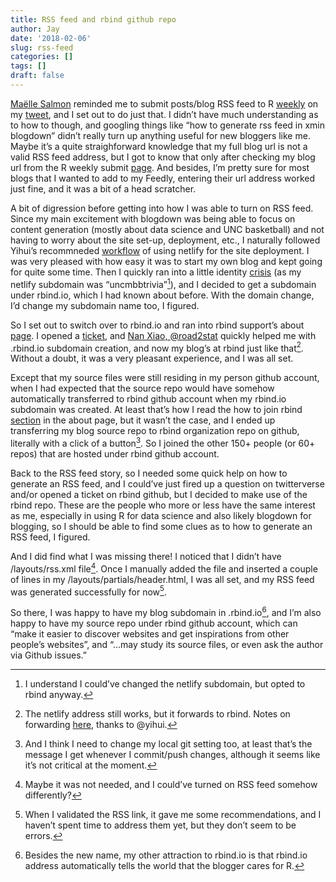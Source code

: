 ```yaml
---
title: RSS feed and rbind github repo
author: Jay
date: '2018-02-06'
slug: rss-feed
categories: []
tags: []
draft: false
---
```


[Maëlle Salmon](https://twitter.com/ma_salmon/status/957902480549040128) reminded me to submit posts/blog RSS feed to R [weekly](https://rweekly.org/submit) on my [tweet](https://twitter.com/uncmbbtrivia/status/957892046676811777), and I set out to do just that. I didn't have much understanding as to how to though, and googling things like "how to generate rss feed in xmin blogdown" didn't really turn up anything useful for new bloggers like me. Maybe it's a quite straighforward knowledge that my full blog url is not a valid RSS feed address, but I got to know that only after checking my blog url from the R weekly submit [page](https://validator.w3.org/feed/). And besides, I'm pretty sure for most blogs that I wanted to add to my Feedly, entering their url address worked just fine, and it was a bit of a head scratcher. 

A bit of digression before getting into how I was able to turn on RSS feed. Since my main excitement with blogdown was being able to focus on content generation (mostly about data science and UNC basketball) and not having to worry about the site set-up, deployment, etc., I naturally followed Yihui's recommneded [workflow](https://bookdown.org/yihui/blogdown/workflow.html) of using netlify for the site deployment. I was very pleased with how easy it was to start my own blog and kept going for quite some time. Then I quickly ran into a little identity [crisis](https://joongsup.rbind.io/post/2018/01/29/blog-at-rbind-io/) (as my netlify subdomain was "uncmbbtrivia"^[I understand I could've changed the netlify subdomain, but opted to rbind anyway.]), and I decided to get a subdomain under rbind.io, which I had known about before. With the domain change, I'd change my subdomain name too, I figured. 

So I set out to switch over to rbind.io and ran into rbind support's about [page](https://support.rbind.io/about/). I opened a [ticket](https://github.com/rbind/support/issues/145), and [Nan Xiao, @road2stat](https://github.com/road2stat) quickly helped me with .rbind.io subdomain creation, and now my blog's at rbind just like that^[The netlify address still works, but it forwards to rbind. Notes on forwarding [here](https://yihui.name/en/2017/11/301-redirect/), thanks to @yihui.]. Without a doubt, it was a very pleasant experience, and I was all set. 

Except that my source files were still residing in my person github account, when I had expected that the source repo would have somehow automatically transferred to rbind github account when my rbind.io subdomain was created. At least that's how I read the how to join rbind [section](https://support.rbind.io/about/) in the about page, but it wasn't the case, and I ended up transferring my blog source repo to rbind organization repo on github, literally with a click of a button^[And I think I need to change my local git setting too, at least that's the message I get whenever I commit/push changes, although it seems like it's not critical at the moment.]. So I joined the other 150+ people (or 60+ repos) that are hosted under rbind github account.  

Back to the RSS feed story, so I needed some quick help on how to generate an RSS feed, and I could've just fired up a question on twitterverse and/or opened a ticket on rbind github, but I decided to make use of the rbind repo. These are the people who more or less have the same interest as me, especially in using R for data science and also likely blogdown for blogging, so I should be able to find some clues as to how to generate an RSS feed, I figured. 

And I did find what I was missing there! I noticed that I didn't have /layouts/rss.xml file^[Maybe it was not needed, and I could've turned on RSS feed somehow differently?]. Once I manually added the file and inserted a couple of lines in my /layouts/partials/header.html, I was all set, and my RSS feed was generated successfully for now^[When I validated the RSS link, it gave me some recommendations, and I haven't spent time to address them yet, but they don't seem to be errors.].

So there, I was happy to have my blog subdomain in .rbind.io^[Besides the new name, my other attraction to rbind.io is that rbind.io address automatically tells the world that the blogger cares for R.], and I'm also happy to have my source repo under rbind github account, which can "make it easier to discover websites and get inspirations from other people's websites", and "...may study its source files, or even ask the author via Github issues."


